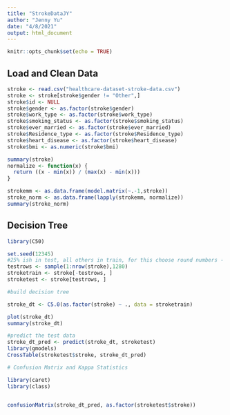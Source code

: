 ```yaml
---
title: "StrokeDataJY"
author: "Jenny Yu"
date: "4/8/2021"
output: html_document
---
```


```r
knitr::opts_chunk$set(echo = TRUE)
```

## Load and Clean Data
```r
stroke <- read.csv("healthcare-dataset-stroke-data.csv")
stroke <- stroke[stroke$gender != "Other",]
stroke$id <- NULL
stroke$gender <- as.factor(stroke$gender)
stroke$work_type <- as.factor(stroke$work_type)
stroke$smoking_status <- as.factor(stroke$smoking_status)
stroke$ever_married <- as.factor(stroke$ever_married)
stroke$Residence_type <- as.factor(stroke$Residence_type)
stroke$heart_disease <- as.factor(stroke$heart_disease)
stroke$bmi <- as.numeric(stroke$bmi)

summary(stroke)
normalize <- function(x) {
  return ((x - min(x)) / (max(x) - min(x)))
}

strokemm <- as.data.frame(model.matrix(~.-1,stroke))
stroke_norm <- as.data.frame(lapply(strokemm, normalize))
summary(stroke_norm)
```

## Decision Tree
```r
library(C50)

set.seed(12345)
#25% ish in test, all others in train, for this choose round numbers - 1280 random in test, others in train
testrows <- sample(1:nrow(stroke),1280)
stroketrain <- stroke[-testrows, ]
stroketest <- stroke[testrows, ]

#build decision tree

stroke_dt <- C5.0(as.factor(stroke) ~ ., data = stroketrain)

plot(stroke_dt)
summary(stroke_dt)

#predict the test data
stroke_dt_pred <- predict(stroke_dt, stroketest)
library(gmodels)
CrossTable(stroketest$stroke, stroke_dt_pred)

# Confusion Matrix and Kappa Statistics

library(caret)
library(class)


confusionMatrix(stroke_dt_pred, as.factor(stroketest$stroke))
```

